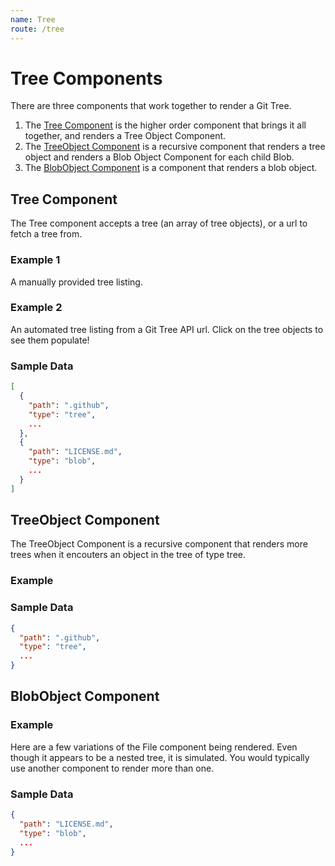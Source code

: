 ```yaml
---
name: Tree
route: /tree
---
```



# Tree Components

There are three components that work together to render a Git Tree.

1. The [Tree Component](/tree#tree-component) is the higher order component that brings it all together, and renders a Tree Object Component.
2. The [TreeObject Component](/tree#treeobject-component) is a recursive component that renders a tree object and renders a Blob Object Component for each child Blob.
3. The [BlobObject Component](/tree#blobobject-component) is a component that renders a blob object.

## Tree Component

The Tree component accepts a tree (an array of tree objects),
or a url to fetch a tree from.

### Example 1

A manually provided tree listing.

<Playground>
<Paper>
  <Tree
    selected
    tree={[
      {
        "path": ".github",
        "type": "tree",
        "tree": [
          {
            "path": "config",
            "type": "blob",
          },
        ]
      },
      {
        "path": "LICENSE.md",
        "type": "blob",
      }
    ]}
  />
</Paper>
</Playground>

### Example 2

An automated tree listing from a Git Tree API url. Click on the tree objects to see them populate!

<Playground>
<Paper>
  <Tree
    selected
    url="https://api.github.com/repos/unfoldingword-box3/git-file-explorer/git/trees/748bc59ef4d5ac9bbacbe6f3d3f3604775540fee"
  />
</Paper>
</Playground>

<Props of={Tree} />


### Sample Data
```json
[
  {
    "path": ".github",
    "type": "tree",
    ...
  },
  {
    "path": "LICENSE.md",
    "type": "blob",
    ...
  }
]
```


## TreeObject Component

The TreeObject Component is a recursive component that renders more trees
when it encouters an object in the tree of type tree.

### Example

<Playground>
<Paper>
  <TreeObject
    path=""
    type="tree"
    selected
    pathSelected="LICENSE.md"
    tree={[
      {
        "path": ".github",
        "type": "tree"
      },
      {
        "path": "content",
        "type": "tree"
      },
      {
        "path": "LICENSE.md",
        "type": "blob"
      },
      {
        "path": "README.md",
        "type": "tree"
      },
    ]}
  />
</Paper>
</Playground>

<Props of={TreeObject} />

### Sample Data
```json
{
  "path": ".github",
  "type": "tree",
  ...
}
```


## BlobObject Component

### Example
Here are a few variations of the File component being rendered.
Even though it appears to be a nested tree, it is simulated.
You would typically use another component to render more than one.

<Playground>
  <Paper style={{margin: '1em 0'}}>
    <BlobObject path="LICENSE.md" depth={1} />
  </Paper>
  <Paper style={{margin: '1em 0'}}>
    <BlobObject path="readme.md" depth={2} />
  </Paper>
  <Paper style={{margin: '1em 0'}}>
    <BlobObject path="01.md" depth={3} />
  </Paper>
  <Paper style={{margin: '1em 0'}}>
    <BlobObject path="title.md" depth={3} selected />
  </Paper>
</Playground>

<Props of={BlobObject} />

### Sample Data
```json
{
  "path": "LICENSE.md",
  "type": "blob",
  ...
}
```
